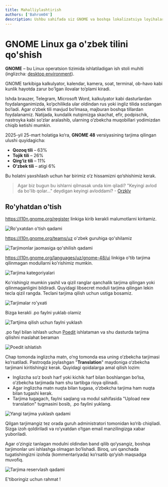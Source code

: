 ```yaml
---
title: Mahalliylashtirish
authors: ['Bahrom04']
description: Ushbu sahifada siz GNOME va boshqa lokalizatsiya loyihalarida ishtirok etish haqida ma'lumot olsangiz bo'ladi
---
```


# GNOME Linux ga o'zbek tilini qo'shish

**GNOME** – bu Linux operatsion tizimida ishlatiladigan ish stoli muhiti (inglizcha: [desktop environment](https://en.wikipedia.org/wiki/Desktop_environment)).

GNOME tarkibiga kalkulyator, kalendar, kamera, soat, terminal, ob-havo kabi kunlik hayotda zarur bo'lgan ilovalar to‘plami kiradi.

Ishda brauzer, Telegram, Microsoft Word, kalkulyator kabi dasturlardan foydalanganimizda, ko‘pchilikda ular oldindan rus yoki ingliz tilida sozlangan bo‘ladi. Agar o‘zbek tili mavjud bo‘lmasa, majburan boshqa tillardan foydalanamiz. Natijada, kundalik nutqimizga skachat, efir, podpischik, nastroyka kabi so‘zlar aralashib, ularning o‘zbekcha muqobillari yodimizdan chiqib ketishi mumkin.

2025-yil 25-mart holatiga ko‘ra, **GNOME 48** versiyasining tarjima qilingan ulushi quyidagicha:

* **Qozoq tili** – 63%
* **Tojik tili** – 26%
* **Qirg‘iz tili** – 11%
* **O‘zbek tili** – atigi 6%

Bu holatni yaxshilash uchun har birimiz o‘z hissamizni qo‘shishimiz kerak.

> Agar biz bugun bu ishlarni qilmasak unda kim qiladi? "Keyingi avlod da bo'lib qolar..." deydigan keyingi avloddami? - [Orzklv](https://orzklv.uz/uz)

## Ro'yhatdan o'tish

https://l10n.gnome.org/register linkiga kirib kerakli malumotlarni kiritamiz.

![Ro'yxatdan o'tish qadami](./l10n/figure-1.png)

https://l10n.gnome.org/teams/uz o'zbek guruhiga qo'shilamiz

![Tarjimonlar jaomasiga qo'shilish qadami](./l10n/figure-2.png)

https://l10n.gnome.org/languages/uz/gnome-48/ui linkiga o'tib tarjima qilinmagan modullarni ko'rishimiz mumkin.

![Tarjima kategoriyalari](./l10n/figure-3.png)

Ko'rishingiz mumkin yashil va qizil ranglar qanchalik tarjima qilingan yoki qilinmaganligini bildiradi.  Quyidagi libsecret moduli tarjima qilingan lekin tecla qizil rangda. Teclani tarjima qilish uchun ustiga bosamiz.

![Tarjimalar ro'yxati](./l10n/figure-4.png)

Bizga kerakli .po faylni yuklab olamiz

![Tartjima qilish uchun faylni yuklash](./l10n/figure-5.png)

.po fayl bilan ishlash uchun [Poedit](https://poedit.net/) ishlataman va shu dasturda tarjima qilishni maslahat  beraman

![Poedit ishlatish](./l10n/figure-6.png)

Chap tomonda inglizcha matn, o‘ng tomonda esa uning o‘zbekcha tarjimasi ko‘rsatiladi. Pastroqda joylashgan "**Translation**" maydoniga o‘zbekcha tarjimani kiritishingiz kerak. Quyidagi qoidalarga amal qilish lozim:

* Inglizcha so‘z bosh harf yoki kichik harf bilan boshlangan bo‘lsa, o‘zbekcha tarjimada ham shu tartibga rioya qilinadi.
* Agar inglizcha matn nuqta bilan tugasa, o‘zbekcha tarjima ham nuqta bilan tugashi kerak.
* Tarjima tugagach, faylni saqlang va modul sahifasida "Upload new translation" tugmasini bosib, .po faylini yuklang.

![Yangi tarjima yuklash qadami](./l10n/figure-7.png)

Qilgan tarjimangiz tez orada guruh administratori tomonidan ko‘rib chiqiladi. Sizga izoh qoldiriladi va ro‘yxatdan o‘tgan email manzilingizga xabar yuboriladi.

Agar o‘zingiz tanlagan modulni oldindan band qilib qo‘ysangiz, boshqa tarjimonlar uni ishlashga olmagan bo‘lishadi. Biroq, uni qanchada tugatishingizni izohda (kommentariyada) ko‘rsatib qo‘yish maqsadga muvofiq.

![Tarjima reservlash qadami](./l10n/figure-8.png)

E'tiboringiz uchun rahmat !

